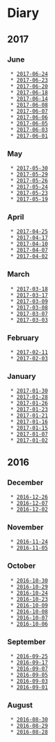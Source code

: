 
= Diary =

== 2017 ==

=== June ===
  * [[2017-06-24]]
  * [[2017-06-23]]
  * [[2017-06-20]]
  * [[2017-06-18]]
  * [[2017-06-14]]
  * [[2017-06-08]]
  * [[2017-06-07]]
  * [[2017-06-06]]
  * [[2017-06-05]]
  * [[2017-06-03]]
  * [[2017-06-01]]

=== May ===
  * [[2017-05-30]]
  * [[2017-05-29]]
  * [[2017-05-26]]
  * [[2017-05-24]]
  * [[2017-05-23]]
  * [[2017-05-19]]

=== April ===
  * [[2017-04-25]]
  * [[2017-04-17]]
  * [[2017-04-10]]
  * [[2017-04-07]]
  * [[2017-04-02]]

=== March ===
  * [[2017-03-18]]
  * [[2017-03-17]]
  * [[2017-03-09]]
  * [[2017-03-08]]
  * [[2017-03-07]]
  * [[2017-03-03]]

=== February ===
  * [[2017-02-11]]
  * [[2017-02-03]]

=== January ===
  * [[2017-01-30]]
  * [[2017-01-28]]
  * [[2017-01-26]]
  * [[2017-01-23]]
  * [[2017-01-21]]
  * [[2017-01-16]]
  * [[2017-01-15]]
  * [[2017-01-07]]
  * [[2017-01-02]]

== 2016 ==

=== December ===
  * [[2016-12-26]]
  * [[2016-12-07]]
  * [[2016-12-02]]

=== November ===
  * [[2016-11-24]]
  * [[2016-11-05]]

=== October ===
  * [[2016-10-30]]
  * [[2016-10-29]]
  * [[2016-10-24]]
  * [[2016-10-23]]
  * [[2016-10-09]]
  * [[2016-10-08]]
  * [[2016-10-07]]
  * [[2016-10-06]]

=== September ===
  * [[2016-09-25]]
  * [[2016-09-17]]
  * [[2016-09-07]]
  * [[2016-09-05]]
  * [[2016-09-03]]
  * [[2016-09-01]]

=== August ===
  * [[2016-08-30]]
  * [[2016-08-29]]
  * [[2016-08-28]]
